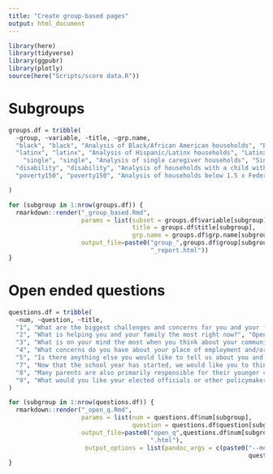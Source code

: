 ```yaml
---
title: "Create group-based pages"
output: html_document
---
```


```r
library(here)
library(tidyverse)
library(ggpubr)
library(plotly)
source(here("Scripts/score data.R"))
```

# Subgroups

```r
groups.df = tribble(
  ~group, ~variable, ~title, ~grp.name,
  "black", "black", "Analysis of Black/African American households", "Black",
  "latinx", "latinx", "Analysis of Hispanic/Latinx households", "Latinx",
    "single", "single", "Analysis of single caregiver households", "Single",
  "disability", "disability", "Analysis of households with a child with a disability", "Child with Disability",
  "poverty150", "poverty150", "Analysis of households below 1.5 x Federal Poverty Level", "Low Income"

)

```


```r
for (subgroup in 1:nrow(groups.df)) {
  rmarkdown::render("_group_based.Rmd", 
                    params = list(subset = groups.df$variable[subgroup],
                                  title = groups.df$title[subgroup],
                                  grp.name = groups.df$grp.name[subgroup]),
                    output_file=paste0("group_",groups.df$group[subgroup], 
                                       "_report.html"))
}
```

# Open ended questions

```r
questions.df = tribble(
  ~num, ~question, ~title, 
  "1", "What are the biggest challenges and concerns for you and your family right now?", "Open ended: Challenges",
  "2", "What is helping you and your family the most right now?", "Open ended Supporting families",
  "3", "What is on your mind the most when you think about your community re-opening?", "Open ended: Reopening",
  "4", "What concerns do you have about your place of employment and/or your child’s child care setting re-opening?", "Open ended Reopening 2",
  "5", "Is there anything else you would like to tell us about you and your family’s experiences during the COVID-19 pandemic?", "Open ended Additional information",
  "7", "Now that the school year has started, we would like you to think about what resources would make things easier for you to support them. This could be technology, better internet access, more time, support etc. If you have older children who are of school age, what are the resources that you wish you had (or need) in order to support your child’s education?", "Open ended School support",
  "8", "Many parents are also primarily responsible for their younger children’s early learning. If this is true of you, what additional resources would be helpful to make your child’s educational experience successful?  (This could be toys, books, adult attention etc.)", "Open ended Early learning",
  "9", "What would you like your elected officials or other policymakers (for example, U.S. Congress, state and local leaders) to know about how your family is doing or what you need during this time?", "Open ended Policy makers"
)

```


```r
for (subgroup in 1:nrow(questions.df)) {
  rmarkdown::render("_open_q.Rmd", 
                    params = list(num = questions.df$num[subgroup],
                                  question = questions.df$question[subgroup]),
                    output_file=paste0("open_q",questions.df$num[subgroup], 
                                       ".html"),
                     output_options = list(pandoc_args = c(paste0("--metadata=title:", 
                                                                  questions.df$title[subgroup]))))
}
```